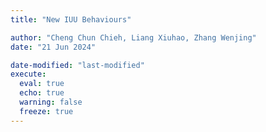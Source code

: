 ```yaml
---
title: "New IUU Behaviours"

author: "Cheng Chun Chieh, Liang Xiuhao, Zhang Wenjing" 
date: "21 Jun 2024" 

date-modified: "last-modified" 
execute:   
  eval: true   
  echo: true   
  warning: false   
  freeze: true 
---
```

